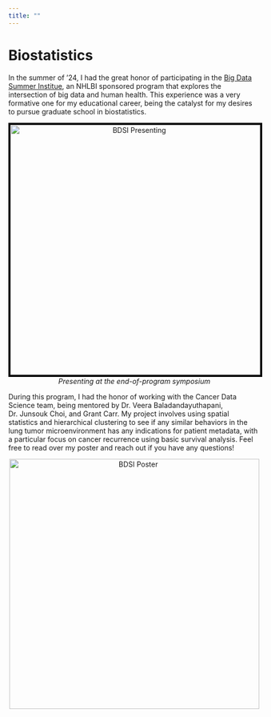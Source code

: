 ```yaml
---
title: ""
---
```


# Biostatistics

In the summer of '24, I had the great honor of participating in the [Big Data Summer Institue](https://sph.umich.edu/bdsi/), an NHLBI sponsored program that explores the intersection of big data and human health. This experience was a very formative one for my educational career, being the catalyst for my desires to pursue graduate school in biostatistics. 

<div style="text-align: center;">
  <img src="images/owen-present.JPG" alt="BDSI Presenting" width="500" style="border: 4px solid black;"/>
  <br/>
  <em>Presenting at the end-of-program symposium</em>
</div>

During this program, I had the honor of working with the Cancer Data Science team, being mentored by Dr. Veera Baladandayuthapani, Dr. Junsouk Choi, and Grant Carr. My project involves using spatial statistics and hierarchical clustering to see if any similar behaviors in the lung tumor microenvironment has any indications for patient metadata, with a particular focus on cancer recurrence using basic survival analysis. Feel free to read over my poster and reach out if you have any questions!

<div style="text-align: center;">
  <img src="images/cancer-poster.jpg" alt="BDSI Poster" width="500"/>
  <br/>
</div>

